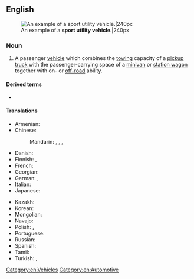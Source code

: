 ==English==
{{wikipedia}}
[[File:Wikitbss.jpg|thumb|An example of a '''sport utility vehicle'''.|240px]]

===Noun===
{{en-noun}}

# A passenger [[vehicle]] which combines the [[tow]]ing capacity of a [[pickup truck]] with the passenger-carrying space of a [[minivan]] or [[station wagon]] together with on- or [[off-road]] ability.

====Derived terms====
* {{l|en|SUV}} {{qualifier|abbreviation}}

====Translations====
{{trans-top|vehicle}}
* Armenian: {{qualifier|colloquial}} {{t+|hy|ջիպ}}
* Chinese:
*: Mandarin: {{t|cmn|運動型多用途汽車}}, {{t|cmn|运动型多用途汽车|tr=yùndòngxíng duōyòngtú qìchē}}, {{t+|cmn|越野車}}, {{t+|cmn|越野车|tr=yuèyěchē}}
* Danish: {{t-needed|da}}
* Finnish: {{t|fi|katumaasturi}}, {{t|fi|city-maasturi}}
* French: {{t+|fr|SUV}}
* Georgian: {{t-needed|ka}}
* German: {{t|de|Geländelimousine|f}}, {{t|de|Sport Utility Vehicle|n}}
* Italian: {{t-needed|it}}
* Japanese: {{t-needed|ja}}
{{trans-mid}}
* Kazakh: {{t-needed|kk}}
* Korean: {{t-needed|ko}}
* Mongolian: {{t-needed|mn}}
* Navajo: {{t|nv|chidí tsésǫʼí}}
* Polish: {{t|pl|samochód terenowy|m}}, {{t+|pl|terenówka|f}} {{qualifier|colloquial}}
* Portuguese: {{t-needed|pt}}
* Russian: {{t-needed|ru}}
* Spanish: {{t|es|vehículo utilitario deportivo|m}} {{qualifier|VUD}}
* Tamil: {{t-needed|ta}}
* Turkish: {{t|tr|spor amaçlı taşıt}}, {{t|tr|sport utility vehicle|n}}
{{trans-bottom}}

[[Category:en:Vehicles]]
[[Category:en:Automotive]]
